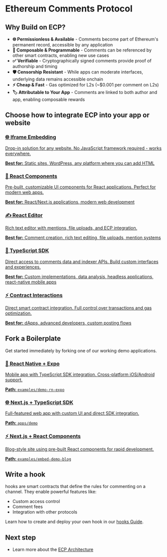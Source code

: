 # Ethereum Comments Protocol

## Why Build on ECP?

- **🌐 Permissionless & Available** - Comments become part of Ethereum's permanent record, accessible by any application
- **🔧 Composable & Programmable** - Comments can be referenced by other smart contracts, enabling new use cases
- **✅ Verifiable** - Cryptographically signed comments provide proof of authorship and timing
- **🛡️ Censorship Resistant** - While apps can moderate interfaces, underlying data remains accessible onchain
- **⚡ Cheap & Fast** - Gas optimized for L2s (~$0.001 per comment on L2s)
- **🏷️ Attributable to Your App** - Comments are linked to both author and app, enabling composable rewards

## Choose how to integrate ECP into your app or website

<div className="grid grid-cols-1 md:grid-cols-2 gap-6 my-8">

<a href="/integration-options/embed-comments" className="block border border-border rounded-lg p-6 hover:shadow-lg transition-shadow">
  <h3 className="text-xl font-semibold mb-3 text-primary">
    🌐 Iframe Embedding
  </h3>
  <p className="text-gray-600 mb-4">
    Drop-in solution for any website. No JavaScript framework required - works
    everywhere.
  </p>
  <div className="text-sm text-gray-500 mb-4">
    <strong>Best for:</strong> Static sites, WordPress, any platform where you
    can add HTML
  </div>
</a>
<a href="/integration-options/react-integration" className="block border border-border rounded-lg p-6 hover:shadow-lg transition-shadow">
  <h3 className="text-xl font-semibold mb-3 text-primary">
    🚀 React Components
  </h3>
  <p className="text-gray-600 mb-4">
    Pre-built, customizable UI components for React applications. Perfect for
    modern web apps.
  </p>
  <div className="text-sm text-gray-500 mb-4">
    <strong>Best for:</strong> React/Next.js applications, modern web
    development
  </div>
</a>

<a href="/react-editor" className="block border border-border rounded-lg p-6 hover:shadow-lg transition-shadow">
  <h3 className="text-xl font-semibold mb-3 text-primary">✍️ React Editor</h3>
  <p className="text-gray-600 mb-4">
    Rich text editor with mentions, file uploads, and ECP integration.
  </p>
  <div className="text-sm text-gray-500 mb-4">
    <strong>Best for:</strong> Comment creation, rich text editing, file
    uploads, mention systems
  </div>
</a>

<a href="/integration-options/typescript-sdk" className="block border border-border rounded-lg p-6 hover:shadow-lg transition-shadow">
  <h3 className="text-xl font-semibold mb-3 text-primary">
    🔧 TypeScript SDK
  </h3>
  <p className="text-gray-600 mb-4">
    Direct access to comments data and indexer APIs. Build custom interfaces and
    experiences.
  </p>
  <div className="text-sm text-gray-500 mb-4">
    <strong>Best for:</strong> Custom implementations, data analysis, headless
    applications, react-native mobile apps
  </div>
</a>

<a href="/integration-options/contract-interactions" className="block border border-border rounded-lg p-6 hover:shadow-lg transition-shadow">
  <h3 className="text-xl font-semibold mb-3 text-primary">
    ⚡ Contract Interactions
  </h3>
  <p className="text-gray-600 mb-4">
    Direct smart contract integration. Full control over transactions and gas
    optimization.
  </p>
  <div className="text-sm text-gray-500 mb-4">
    <strong>Best for:</strong> dApps, advanced developers, custom posting flows
  </div>
</a>

</div>

## Fork a Boilerplate

Get started immediately by forking one of our working demo applications.

<div className="grid grid-cols-1 gap-6 my-8">

<a href="https://github.com/ecp-eth/comments-monorepo/tree/main/examples/demo-rn-expo" className="block border border-border rounded-lg p-6 hover:shadow-lg transition-shadow">
  <h3 className="text-lg font-semibold mb-3 text-primary">
    📱 React Native + Expo
  </h3>
  <p className="text-gray-600 mb-4 text-sm">
    Mobile app with TypeScript SDK integration. Cross-platform iOS/Android
    support.
  </p>
  <div className="text-xs text-gray-500 mb-4">
    <strong>Path:</strong> <code>examples/demo-rn-expo</code>
  </div>
</a>

<a href="https://github.com/ecp-eth/comments-monorepo/tree/main/apps/demo" className="block border border-border rounded-lg p-6 hover:shadow-lg transition-shadow">
  <h3 className="text-lg font-semibold mb-3 text-primary">
    🌐 Next.js + TypeScript SDK
  </h3>
  <p className="text-gray-600 mb-4 text-sm">
    Full-featured web app with custom UI and direct SDK integration.
  </p>
  <div className="text-xs text-gray-500 mb-4">
    <strong>Path:</strong> <code>apps/demo</code>
  </div>
</a>

<a href="https://github.com/ecp-eth/comments-monorepo/tree/main/examples/embed-demo-blog" className="block border border-border rounded-lg p-6 hover:shadow-lg transition-shadow">
  <h3 className="text-lg font-semibold mb-3 text-primary">
    ⚡ Next.js + React Components
  </h3>
  <p className="text-gray-600 mb-4 text-sm">
    Blog-style site using pre-built React components for rapid development.
  </p>
  <div className="text-xs text-gray-500 mb-4">
    <strong>Path:</strong> <code>examples/embed-demo-blog</code>
  </div>
</a>

</div>

## Write a hook

hooks are smart contracts that define the rules for commenting on a channel. They enable powerful features like:

- Custom access control
- Comment fees
- Integration with other protocols

Learn how to create and deploy your own hook in our [hooks Guide](/hooks).

## Next step

- Learn more about the [ECP Architecture](/architecture-overview)
